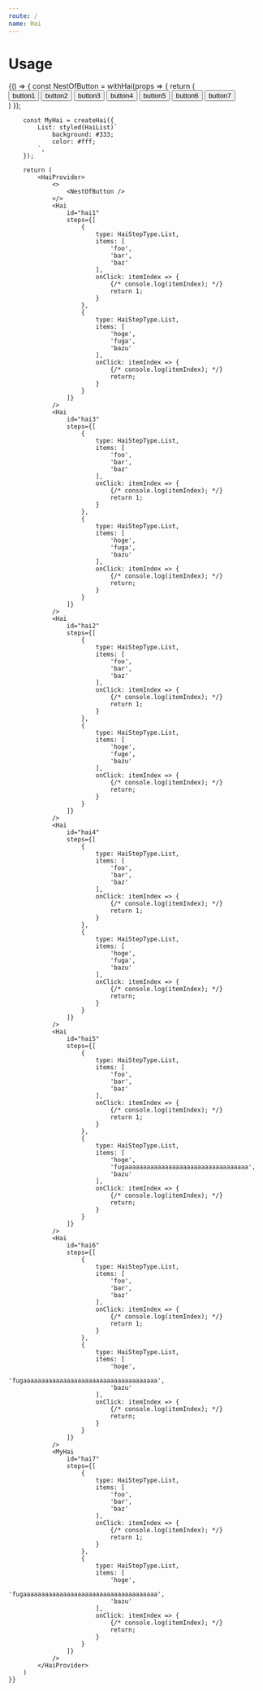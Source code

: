 ```yaml
---
route: /
name: Hai
---
```



# Usage

<Playground>
	{() => {
		const NestOfButton = withHai(props => {
			return (
				<div style={{width: '100%', height: '40vh', position: 'relative'}}>
					<button onClick={props.hai.open('hai1')} style={{margin: '2em'}}>button1</button>
					<button onClick={props.hai.open('hai2')} style={{margin: '1em 8em'}}>button2</button>
					<button onClick={props.hai.open('hai3')} style={{position: 'absolute', right: 0, top: 10}}>button3</button>
					<button onClick={props.hai.open('hai4')} style={{position: 'absolute', right: 30, bottom: 10}}>button4</button>
					<button onClick={props.hai.open('hai5')} style={{position: 'fixed', right: '0', top: '30'}}>button5</button>
					<button onClick={props.hai.open('hai6')} style={{position: 'fixed', right: 100, bottom: '0'}}>button6</button>
					<button onClick={props.hai.open('hai7')} style={{position: 'fixed', left: 300, top: 100}}>button7</button>
				</div>
			)
		});

		const MyHai = createHai({
			List: styled(HaiList)`
				background: #333;
				color: #fff;
			`,
		});

		return (
			<HaiProvider>
				<>
					<NestOfButton />
				</>
				<Hai
					id="hai1"
					steps={[
						{
							type: HaiStepType.List,
							items: [
								'foo',
								'bar',
								'baz'
							],
							onClick: itemIndex => {
								{/* console.log(itemIndex); */}
								return 1;
							}
						},
						{
							type: HaiStepType.List,
							items: [
								'hoge',
								'fuga',
								'bazu'
							],
							onClick: itemIndex => {
								{/* console.log(itemIndex); */}
								return;
							}
						}
					]}
				/>
				<Hai
					id="hai3"
					steps={[
						{
							type: HaiStepType.List,
							items: [
								'foo',
								'bar',
								'baz'
							],
							onClick: itemIndex => {
								{/* console.log(itemIndex); */}
								return 1;
							}
						},
						{
							type: HaiStepType.List,
							items: [
								'hoge',
								'fuga',
								'bazu'
							],
							onClick: itemIndex => {
								{/* console.log(itemIndex); */}
								return;
							}
						}
					]}
				/>
				<Hai
					id="hai2"
					steps={[
						{
							type: HaiStepType.List,
							items: [
								'foo',
								'bar',
								'baz'
							],
							onClick: itemIndex => {
								{/* console.log(itemIndex); */}
								return 1;
							}
						},
						{
							type: HaiStepType.List,
							items: [
								'hoge',
								'fuge',
								'bazu'
							],
							onClick: itemIndex => {
								{/* console.log(itemIndex); */}
								return;
							}
						}
					]}
				/>
				<Hai
					id="hai4"
					steps={[
						{
							type: HaiStepType.List,
							items: [
								'foo',
								'bar',
								'baz'
							],
							onClick: itemIndex => {
								{/* console.log(itemIndex); */}
								return 1;
							}
						},
						{
							type: HaiStepType.List,
							items: [
								'hoge',
								'fuga',
								'bazu'
							],
							onClick: itemIndex => {
								{/* console.log(itemIndex); */}
								return;
							}
						}
					]}
				/>
				<Hai
					id="hai5"
					steps={[
						{
							type: HaiStepType.List,
							items: [
								'foo',
								'bar',
								'baz'
							],
							onClick: itemIndex => {
								{/* console.log(itemIndex); */}
								return 1;
							}
						},
						{
							type: HaiStepType.List,
							items: [
								'hoge',
								'fugaaaaaaaaaaaaaaaaaaaaaaaaaaaaaaaaaa',
								'bazu'
							],
							onClick: itemIndex => {
								{/* console.log(itemIndex); */}
								return;
							}
						}
					]}
				/>
				<Hai
					id="hai6"
					steps={[
						{
							type: HaiStepType.List,
							items: [
								'foo',
								'bar',
								'baz'
							],
							onClick: itemIndex => {
								{/* console.log(itemIndex); */}
								return 1;
							}
						},
						{
							type: HaiStepType.List,
							items: [
								'hoge',
								'fugaaaaaaaaaaaaaaaaaaaaaaaaaaaaaaaaaaaaa',
								'bazu'
							],
							onClick: itemIndex => {
								{/* console.log(itemIndex); */}
								return;
							}
						}
					]}
				/>
				<MyHai
					id="hai7"
					steps={[
						{
							type: HaiStepType.List,
							items: [
								'foo',
								'bar',
								'baz'
							],
							onClick: itemIndex => {
								{/* console.log(itemIndex); */}
								return 1;
							}
						},
						{
							type: HaiStepType.List,
							items: [
								'hoge',
								'fugaaaaaaaaaaaaaaaaaaaaaaaaaaaaaaaaaaaaa',
								'bazu'
							],
							onClick: itemIndex => {
								{/* console.log(itemIndex); */}
								return;
							}
						}
					]}
				/>
			</HaiProvider>
		)
	}}
</Playground>
